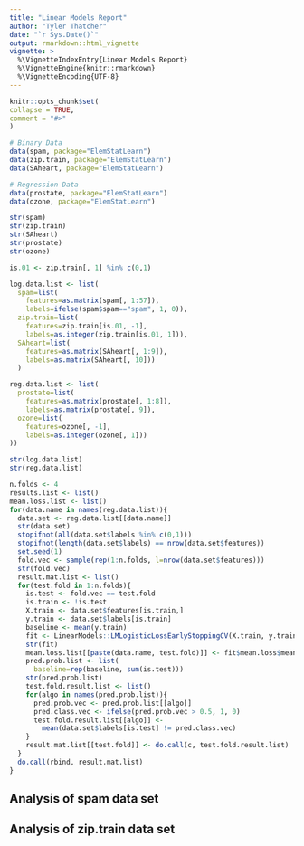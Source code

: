 ```yaml
---
title: "Linear Models Report"
author: "Tyler Thatcher"
date: "`r Sys.Date()`"
output: rmarkdown::html_vignette
vignette: >
  %\VignetteIndexEntry{Linear Models Report}
  %\VignetteEngine{knitr::rmarkdown}
  %\VignetteEncoding{UTF-8}
---
```

  
  ```r
knitr::opts_chunk$set(
  collapse = TRUE,
  comment = "#>"
)
```

```r
# Binary Data
data(spam, package="ElemStatLearn")
data(zip.train, package="ElemStatLearn")
data(SAheart, package="ElemStatLearn")

# Regression Data
data(prostate, package="ElemStatLearn")
data(ozone, package="ElemStatLearn")

str(spam)
str(zip.train)
str(SAheart)
str(prostate)
str(ozone)

is.01 <- zip.train[, 1] %in% c(0,1)

log.data.list <- list(
  spam=list(
    features=as.matrix(spam[, 1:57]),
    labels=ifelse(spam$spam=="spam", 1, 0)),
  zip.train=list(
    features=zip.train[is.01, -1],
    labels=as.integer(zip.train[is.01, 1])),
  SAheart=list(
    features=as.matrix(SAheart[, 1:9]),
    labels=as.matrix(SAheart[, 10]))
  )

reg.data.list <- list(
  prostate=list(
    features=as.matrix(prostate[, 1:8]),
    labels=as.matrix(prostate[, 9]),
  ozone=list(
    features=ozone[, -1],
    labels=as.integer(ozone[, 1]))
))

str(log.data.list)
str(reg.data.list)

n.folds <- 4
results.list <- list()
mean.loss.list <- list()
for(data.name in names(reg.data.list)){
  data.set <- reg.data.list[[data.name]]
  str(data.set)
  stopifnot(all(data.set$labels %in% c(0,1)))
  stopifnot(length(data.set$labels) == nrow(data.set$features))
  set.seed(1)
  fold.vec <- sample(rep(1:n.folds, l=nrow(data.set$features)))
  str(fold.vec)
  result.mat.list <- list()
  for(test.fold in 1:n.folds){
    is.test <- fold.vec == test.fold
    is.train <- !is.test
    X.train <- data.set$features[is.train,]
    y.train <- data.set$labels[is.train]
    baseline <- mean(y.train)
    fit <- LinearModels::LMLogisticLossEarlyStoppingCV(X.train, y.train, fold.vec, 100, 0.35)
    str(fit)
    mean.loss.list[[paste(data.name, test.fold)]] <- fit$mean.loss$mean.loss
    pred.prob.list <- list(
      baseline=rep(baseline, sum(is.test)))
    str(pred.prob.list)
    test.fold.result.list <- list()
    for(algo in names(pred.prob.list)){
      pred.prob.vec <- pred.prob.list[[algo]]
      pred.class.vec <- ifelse(pred.prob.vec > 0.5, 1, 0)
      test.fold.result.list[[algo]] <-
        mean(data.set$labels[is.test] != pred.class.vec)
    }
    result.mat.list[[test.fold]] <- do.call(c, test.fold.result.list)
  }
  do.call(rbind, result.mat.list)
}
```

## Analysis of spam data set



## Analysis of zip.train data set
